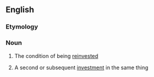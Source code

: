 ==English==

===Etymology===
{{prefix|en|re|investment}}

===Noun===
{{en-noun|~}}

# {{lb|en|uncountable}} The condition of being [[reinvest]]ed
# {{lb|en|countable}} A second or subsequent [[investment]] in the same thing